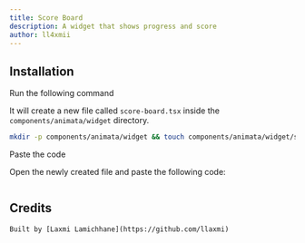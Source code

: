 ```yaml
---
title: Score Board
description: A widget that shows progress and score
author: ll4xmii
---
```


<ComponentPreview name="widget-score-board--docs" />

## Installation

<Steps>
<Step>Run the following command</Step>

It will create a new file called `score-board.tsx` inside the `components/animata/widget` directory.

```bash
mkdir -p components/animata/widget && touch components/animata/widget/score-board.tsx
```

<Step>Paste the code</Step>

Open the newly created file and paste the following code:

```jsx file=<rootDir>/animata/widget/score-board.tsx

```

</Steps>

## Credits

    Built by [Laxmi Lamichhane](https://github.com/llaxmi)
